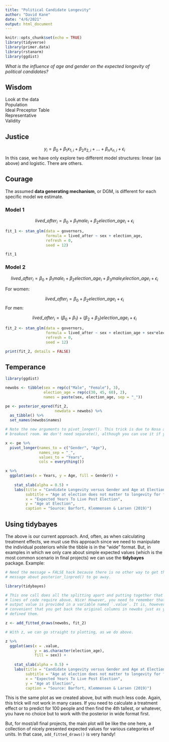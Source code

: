 ```yaml
---
title: "Political Candidate Longevity"
author: "David Kane"
date: "4/6/2021"
output: html_document
---
```


```r
knitr::opts_chunk$set(echo = TRUE)
library(tidyverse)
library(primer.data)
library(rstanarm)
library(ggdist)
```


*What is the influence of age and gender on the expected longevity of political candidates?*

## Wisdom

Look at the data  
Population  
Ideal Preceptor Table  
Representative  
Validity  

## Justice

$$y_i = \beta_0  + \beta_1 x_{1,i} + \beta_2 x_{2,i} + ... + \beta_n x_{n,i} + \epsilon_i$$
In this case, we have only explore two different model structures: linear (as above) and logistic. There are others. 



## Courage


The assumed  **data generating mechanism**, or DGM, is different for each specific model we estimate.

### Model 1

$$lived\_after_i = \beta_0  + \beta_1 male_i + \beta_2 election\_age_i + \epsilon_i$$

```r
fit_1 <- stan_glm(data = governors,
                  formula = lived_after ~ sex + election_age,
                  refresh = 0,
                  seed = 12)
```

```r
fit_1
```

### Model 2


$$lived\_after_i = \beta_0  + \beta_1 male_i + \beta_2 election\_age_i + \beta_3 male_i election\_age_i + \epsilon_i$$

For women:

$$lived\_after_i = \beta_0  + \beta_2 election\_age_i +  \epsilon_i$$
For men:

$$lived\_after_i = (\beta_0  + \beta_1) + (\beta_2 + \beta_3) election\_age_i +  \epsilon_i$$

```r
fit_2 <- stan_glm(data = governors,
                  formula = lived_after ~ sex + election_age + sex*election_age,
                  refresh = 0,
                  seed = 12)
```

```r
print(fit_2, details = FALSE)
```


## Temperance


```r
library(ggdist)

newobs <- tibble(sex = rep(c("Male", "Female"), 3), 
                 election_age = rep(c(30, 45, 60), 2),
                 names = paste(sex, election_age, sep = "_"))

pe <- posterior_epred(fit_2,
                      newdata = newobs) %>% 
  as_tibble() %>% 
  set_names(newobs$names)

# Note the new arguments to pivot_longer(). This trick is due to Nosa and his
# breakout room. We don't need separate(), although you can use it if you like.

x <- pe %>% 
  pivot_longer(names_to = c("Gender", "Age"),
               names_sep = "_",
               values_to = "Years",
               cols = everything()) 

x %>% 
  ggplot(aes(x = Years, y = Age, fill = Gender)) +
  
    stat_slab(alpha = 0.5) +
    labs(title = "Candidate Longevity versus Gender and Age at Election",
         subtitle = "Age at election does not matter to longevity for female candidates . . . ?", 
         x = "Expected Years To Live Post Election",
         y = "Age at Election",
         caption = "Source: Barfort, Klemmensen & Larsen (2019)")
```


## Using tidybayes

The above is our current approach. And, often, as when calculating treatment effects, we must use this approach since we need to manipulate the individual posteriors while the tibble is in the "wide" format. But, in examples in which we only care about simple expected values (which is the most common scenario in final projects) we can use the **tidybayes** package. Example:


```r
# Need the message = FALSE hack because there is no other way to get the stupid
# message about posterior_linpred() to go away.

library(tidybayes)

# This one call does all the splitting apart and putting together that several
# lines of code require above. Nice! However, you need to remember that the
# output value is provided in a variable named `.value`. It is, however,
# convenient that you get back the original columns in newobs just as you
# defined them.

z <- add_fitted_draws(newobs, fit_2)

# With z, we can go straight to plotting, as we do above.

z %>% 
  ggplot(aes(x = .value, 
             y = as.character(election_age), 
             fill = sex)) +
    
    stat_slab(alpha = 0.5) +
    labs(title = "Candidate Longevity versus Gender and Age at Election",
         subtitle = "Age at election does not matter to longevity for female candidates . . . ?", 
         x = "Expected Years To Live Post Election",
         y = "Age at Election",
         caption = "Source: Barfort, Klemmensen & Larsen (2019)")
```

This is the same plot as we created above, but with much less code. Again, this trick will not work in many cases. If you need to calculate a treatment effect or to predict for 100 people and then find the 4th tallest, or whatever, you have no choice but to work with the posterior in wide format first.

But, for most/all final projects, the main plot will be like the one here, a collection of nicely presented expected values for various categories of units. In that case, `add_fitted_draws()` is very handy!


